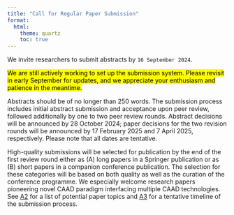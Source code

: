 ```yaml
---
title: "Call for Regular Paper Submission"
format:
  html:
    theme: quartz
    toc: true
---
```


 
We invite researchers to submit abstracts by `16 September 2024`.  

<mark>We are still actively working to set up the submission system. Please revisit in early September for updates, and we appreciate your enthusiasm and patience in the meantime.</mark>
 
Abstracts should be of no longer than 250 words.  The submission process includes initial abstract submission and acceptance upon peer review, followed additionally by one to two peer review rounds.  Abstract decisions will be announced by 28 October 2024; paper decisions for the two revision rounds will be announced by 17 February 2025 and 7 April 2025, respectively.  Please note that all dates are tentative.   
 
High-quality submissions will be selected for publication by the end of the first review round either as (A) long papers in a Springer publication or as (B) short papers in a companion conference publication. The selection for these categories will be based on both quality as well as the curation of the conference programme. We especially welcome research papers pioneering novel CAAD paradigm interfacing multiple CAAD technologies.    See [A2](topics.qmd) for a list of potential paper topics and [A3](20240809_Timeline_WIP.pdf) for a tentative timeline of the submission process.  
 
